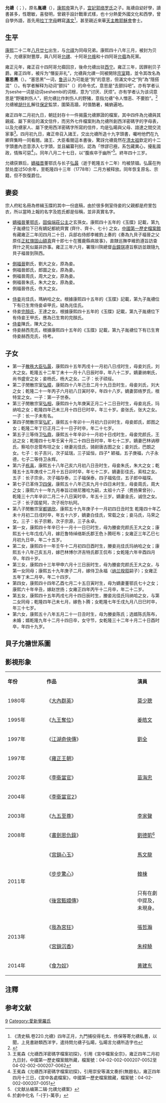{{東亞男性歷史人物
|名稱 =允禟
|身份 =貝子
|國家 =
|時代 =
|主君 =
|屆數 =
|最高職務 =
|前任 = 
|繼任 = 
|圖片名稱 =Yintang.jpg
|圖片大小 =
|圖片說明 =
|姓 =
|名 =胤禟→允禟→塞思黑→允禟
|姓名 =
|字 =
|官職 =
|封爵 =
|封號 =
|位階 =
|封地 =
|神號 =
|尊號 =
|族裔 = [[滿族|滿族]]
|旗籍 = 
|氏族 =
|籍貫 = 
|本貫 =
|祖籍 =
|本籍 =
|出身地 =
|府邸 =
|世系 = 
|初名 =
|乳名 = <!--日本、朝鮮、琉球以外人物用-->
|小字 =
|別名 =
|號 =
|法號 =
|院號 =
|其他名號 =
|出生日期 = 康熙二十二年<br />{{Birth date|1683|10|17}}
|出生地點 =
|婚年 =
|逝世年 = 雍正四年<br />{{Death date and age|1726|9|22|1683|10|17}}
|逝世地 =
|諡號 =
|墓葬 =
|祠廟 =
|父親 = [[聖祖|聖祖]]仁皇帝[[玄燁|玄燁]]
|嫡母 = [[孝誠仁皇后|孝誠仁皇后]]赫舍里氏
|母親 = [[宜妃_(康熙帝)|宜妃郭络罗氏]]
|元配 = 
|正室 =
|妻 =
|繼室 =
|平妻 =
|側室 = 
|元配之父 =
|元配之嫡母 =
|元配之母 =
|正室之父 =
|正室之嫡母 =
|正室之母 =
|妻之父 =
|妻之嫡母 =
|妻之母 =
|繼室之父 =
|繼室之嫡母 =
|繼室之母 =
|平妻之父 =
|平妻之嫡母 =
|平妻之母 =
|兄弟 =
|姊妹 =
|嫡兄弟 =
|嫡姊妹 =
|庶兄弟 =
|庶姊妹 =
|同胞兄弟 =
|同胞姊妹 =
|異母兄弟 =
|異母姊妹 =
|異父兄弟 =
|異父姊妹 =
|繼兄弟 =
|繼姊妹 =
|子 =
|女 =
|嫡子 =
|嫡女 =
|庶子 =
|庶女 =
|養子 =
|養女 =
|繼子 =
|繼女 =
|其他親屬 = 
|出身 = <!---此处指科举出身--->
|功名 = 
|經歷 = 
|著作 =
|注釋 =
}}
{{Contains Manchu text}}
'''允禟'''（{{lang-mnc|ᠶᡡᠨ<br> ᡨᠠᠩ|v=Yūn Tang|a=Yvn Tang}}；{{bd|1683年|10月17日|1726年|9月22日|catIdx=A,愛}}），原名'''胤禟'''（{{lang-mnc|ᡳᠨ<br> ᡨᠠᠩ|v=In Tang}}），[[康熙帝|康熙帝]]第九子，[[宜妃_(康熙帝)|宜妃郭络罗氏]]之子。胤禟自幼好學，讀書甚多，性聰敏，喜發明，曾親手設計戰車式樣，也十分熱愛外國文化和西學，曾自學外語，首先用[[拉丁字母|拉丁字母]]轉寫[[滿文|滿文]]<ref>《清史稿.卷220.允禟》四年正月，九門捕役得毛太、佟保等寄允禟私書，以聞，上見書跡類西洋字，遣持問允禟子弘暘，弘暘言允禟所造字也</ref>，甚至親近來華[[天主教|天主教]][[耶穌會|耶穌會]]會士。

==生平==
[[康熙|康熙]]二十二年[[八月廿七|八月廿七]]出生，与[[允祺|允祺]]为同母兄弟。康熙四十八年三月，被封为贝子。允禟家財豐厚，與八阿哥[[允禩|允禩]]、十阿哥[[允䄉|允䄉]]和十四阿哥[[允禵|允禵]]為死黨。

雍正元年，雍正召十四阿哥允禵回京，後命允禟出驻[[西宁|西宁]]。雍正三年，因罪削贝子爵。雍正四年，被斥为“僭妄非礼”，允禟與允禩一同被開除[[宗室|宗室]]籍，並令其改名為'''塞思黑'''（{{lang-mnc|ᠰᡝᠰᡥᡝ|v=Seshe}}）。“塞思黑”一词，[[鲁迅|鲁迅]]认为可能是“狗”的意思，但滿文中之“狗”為“隱搭混”（{{lang-mnc|ᡳᠨᡩᠠᡥᡡᠨ|v=indahūn}}）。有学者解释为动词“颤抖”（{{lang-mnc|ᠰᡝᠰᡥᡝᠮᠪᡳ|v=seshembi}}）的命令式，意思是“去颤抖吧”。亦有学者认为seshe一词是动词seshembi的词根，意为“讨厌、厌烦”。亦有学者认为该词意思是“野猪刺伤人”，把允禟比作刺伤人的野猪，意指允禟“令人憎恶、不要脸”。<ref name="wang">{{Cite web |url=http://www.cnki.com.cn/Article/CJFDTOTAL-GGBW200002008.htm |title=王佩环：《从沈阳故宫满语文档再释阿其那与塞思黑》 |accessdate=2017-12-22 |archive-date=2020-11-19 |archive-url=https://web.archive.org/web/20201119182038/http://www.cnki.com.cn/Article/CJFDTOTAL-GGBW200002008.htm |dead-url=no }}</ref>允禟被[[胡什礼|胡什礼]]解往[[保定|保定]]監禁，圍築高牆，时值酷暑，蝇蚋遍地。

雍正四年二月初九日，朝廷封存十一件揭露允禟罪證的檔案，其中四件為允禟與其親戚、屬下來往的滿文信件，而另外七件檔案則為允禟所創西洋密碼字的字母表，以及允禟家人、屬下使用西洋密碼字所寫的信件，均是弘暘與父母、諳達之間交流家事<ref> 王冕森《允禟西洋密碼字檔案初探》，引用《宮中檔案全宗》，雍正四年二月初九日封，中國第一歷史檔案館所藏，檔案號：04-02-002-000207-0052至04-02-002-000207-0062</ref>。四月初九日，雍正帝召入諸王，交出允禟所造十九字頭書，囑咐他們在九卿齊集時一同看閱。諸王、大臣看閱這本書後，驚訝允禟竟然在[[清太祖|清太祖]]欽定的十二字頭書內恣意添入七字頭，並且編纂刊刻，認為「悖謬已極，系包藏異心，擾亂國政，情殊可惡<ref> 王冕森《允禟西洋密碼字檔案初探》，引用崇安等滿文奏折(無題名)，雍正四年四月十三日，《宮中各處檔案》，中國第一歷史檔案館藏，檔案號：04-02-002-000207-0051</ref>」。同年八月二十七日，以“腹疾卒于幽所”<ref>《文献丛编第二辑·允禩允禟案》</ref>。終年四十三岁。

允禟获罪后，[[嫡福晋|嫡福晋]]董鄂氏与长子[[弘晸|弘晸]]（逝于乾隆五十二年）均被禁锢。弘晸在拘禁处度过50余年，至乾隆四十三年（1778年）二月方被释放。同年恢复原名、宗籍，但不恢復爵位。

==妻妾==

宗人府紅名冊為修緝玉牒的其中一份底稿，由於很多側室侍妾的父親都是府里包衣，所以當時上報的名字及姓氏都是俗稱，並非真實名字。

*[[嫡福晉|嫡福晉]][[董鄂氏|董鄂氏]]，[[端莊固倫公主|固倫端莊公主]]之玄孫女。康熙四十五年的《玉牒》記載，第九子胤禟位下已有嫡妃都統齊實 (齊什、齊十、七十) 之女。[[中國第一歷史檔案館|中國第一歷史檔案館]]有藏雍正二年闰四月二十日，兵部右侍郎李維鈞上奏的《奏為九貝子福晉之父原任[[正紅旗|正紅旗]][[都統|固山額真]]齊十即七十在獲鹿縣病故事》，直隸巡撫李維鈞遵旨訪查齊什之死似屬非詐事。雍正三年六月，署理川陝總督[[岳鐘琪|岳鐘琪]]遵旨察訪並跟隨九貝子福晉到陝西。

*[[側福晉|側福晉]]劉氏，劉大之女，原為妾。
*側福晉郎氏，郎圖之女，原為妾。
*側福晉周氏，周大之女，原為妾。
*側福晉朱氏，朱大之女，原為妾。
*側福晉佟氏，佟大之女。

*[[妾|侍妾]]兆佳氏，瑪納哈之女。根據康熙四十五年的《玉牒》記載，第九子胤禟位下有已生育侍妾卓甲氏，疑為兆佳氏。
*侍妾[[完顏氏|完顏氏]]，王達之女。根據康熙四十五年的《玉牒》記載，第九子胤禟位下有侍妾王甲氏，應為已生育的完顏氏。
*[[格格|侍妾]]陳氏，陳大之女。
*侍妾赫西克氏，根據康熙四十五年的《玉牒》記載，第九子胤禟位下有已生育侍妾赫西克氏，待考。

==子女==
* 第一子[[散秩大臣|散秩大臣]][[弘晸|弘晸]]，康熙四十五年丙戌十一月初八日戌时生，母妾刘氏，刘大之女。乾隆五十二年丁未十一月十八日辰时卒，年八十二岁。嫡妻纳喇氏，尚书盛安之女；妾杨氏，杨大之女。二子：长子硕绥。
* 第二子閒散宗室[[弘暲|弘暲]]，康熙四十八年己丑二月十九日丑时生，母妾刘氏，刘大之女；乾隆二十一年丙子六月初八日寅时卒，年四十八岁。嫡妻郭络罗氏，根特宜之女。一子：第一子世泰。 
* 第三子閒散宗室[[弘相|弘相]]，康熙四十九年庚寅正月二十二日丑时生，母妾兆氏，玛纳哈之女；乾隆四年己未三月十四日巳时卒，年三十岁。妾张氏，张大之女。一子：长一子未有名。 
* 第四子閒散宗室[[弘旷|弘旷]]，康熙五十年卯十一月初六日卯时生，母妾郎氏，郎图之女；乾隆二年丁巳正月二十一日子时卒，年二十七岁。 
* 第五子三等侍卫[[弘鼎|弘鼎]]，康熙五十年辛卯十一月初十日戌时生，母妾完颜氏，王达之女；乾隆四十七年壬寅十月二十四日丑时卒，年七十二岁。嫡妻巴林讷穆氏，察哈尔总管布坦之女；继妻兆佳氏，骑尉唐古图之女；妾刘氏，巴朗之女。七子：长子吉兴，次子延瑞，三子延恒，四子* 颖福，五子庚福，六子永德，七子二等侍卫永辉。
* 第六子[[栋喜|栋喜]]，康熙五十八年己亥六月初八日丑时生，母妾朱氏，朱大之女；乾隆五十五年庚戌十二月十五日卯时卒，年七十二岁。嫡妻彭佳氏，索柱之女。五子：长子宗余，次子福存泰，三子福保泰，四子福佑住，五子郎中福琛。 
* 第七子已革侍卫[[四保|四保]]，康熙五十八年己亥九月十四日未时生，母妾周氏，周大之女；康熙六十一年九月奉旨过继尼雅哈为嗣，太祖十六子（费扬果曾孙），乾隆三十六年辛卯二月二十八日寅时卒，年五十三岁。嫡妻金氏，诚住之女。二子：长子国星阿，次子祝尔杭阿。 
* 第八子閒散宗室[[都锡欣|都锡欣]]，康熙五十九年庚子十一月初四日丑时生 乾隆四十年乙未十月初二日戌时卒，年五十六岁，嫡妻白佳氏，常载之女；妾马氏，马荣之女。三子：长子宗赖，次子宗源，三子永卓。
* 第一女，康熙四十年辛巳十一月十一日巳时生，母为媵妾完颜氏王大之女；康熙五十七年戊戌八月，嫁厄鲁特绰络斯氏郡王色卜腾旺布；女雍正三年乙巳七月初九日卒，年二十五岁。 
* 第二女，康熙四十一年壬午十二月初四日酉时生，媵妾兆佳氏玛纳哈之女；康熙五十八年己亥五月，嫁巴林博尔济吉特氏郡王侃布；女乾隆六年辛酉四月卒，年四十岁。 
* 第三女，康熙四十三年甲申六月十三日辰时生，母为媵妾完颜氏王大之女，与第一女同母；康熙五十九年庚子二月，嫁侍卫永福（[[纳兰揆叙|纳兰揆叙]]嗣子）；女雍正五年丁未二月卒，年二十四岁。 
* 第四女，康熙四十四年乙酉七月二十五日寅时生，母为嫡妻董鄂氏七十之女；康熙六十年辛丑，嫁赵世扬；女雍正四年丙午十二月卒，年二十二岁。 
* 第五女，康熙四十五年丙戌七月十四日辰时生，媵妾兆佳氏玛纳哈之女，与第二女同母；乾隆四年己未七月，嫁色卜腾；女乾隆七年壬戌九月八日巳时卒，年三十七岁。
* 第六女，康熙五十八年五月二十一日丑时生，母为媵妾陈氏；选婿陈氏陈布，未婚；婿乾隆九年十二月十四日卒，女守节，女乾隆三十二年十月二十日酉时卒，年四十九岁。

==貝子允禟世系圖==
{{Ahnentafel top|先祖}}
{{ahnentafel-compact5
|align=center
|boxstyle_1=background-color: #c0c080;
|boxstyle_2=background-color: #b0b080;
|boxstyle_3=background-color: #a0a080;
|boxstyle_4=background-color: #909080;
|boxstyle_5=background-color: #808080;
|1=（已革）'''貝子允禟'''
|2='''父：'''圣祖仁皇帝[[康熙帝|玄烨]]
|3='''母：'''（追谥）[[宜妃_(康熙帝)|宜妃]]郭络罗氏
|4='''祖父：'''世祖章皇帝[[福临|福临]]
|5='''祖母：'''[[孝康章皇后|孝康章皇后]]佟佳氏
|6='''外祖父：'''佐领[[郭络罗·三官保|三官保]]
|7=
|8='''曾祖父：'''太宗文皇帝[[皇太極|皇太極]]
|9='''曾祖母：'''[[孝莊文皇后|孝莊文皇后]]本布泰
|10='''外曾祖父：'''[[都统|都统]]勤襄一等公[[佟图赖|佟图赖]]
|11='''外曾祖母：'''一品夫人觉罗氏
|12='''外曾祖父：'''佐领安塔穆
|13=
|14=
|15=
|16='''高祖父：'''太祖高皇帝[[努尔哈赤|努尔哈赤]]
|17='''高祖母：'''[[孝慈高皇后_(清朝)|孝慈高皇后]]孟古哲哲
|18='''外高祖父：'''[[科尔沁部|科尔沁部]][[寨桑_(人物)|忠亲王寨桑]]
|19='''外高祖母：'''[[科爾沁次妃|忠亲王贤妃]]
|20='''外高祖父：'''游击世职忠烈一等公[[佟养真|佟养真]]
|21=
|22=
|23=
|24='''外高祖父：'''阿凯
|25=
|26=
|27=
|28=
|29=
|30=
|31=
}}
{{ahnentafel bottom}}
{{familytree/start|align=center}}
{{familytree|border=0 | | | | | | | | | | | | | |:| ado |ado=过继 }}
{{familytree | | | | | | |Yt | | | | | | | |Yt=已革貝子允禟<br>1683-'''1709-1725'''-1726}}
{{familytree | | | | |,|-|-|^|-|-|.| | | | |}}
{{familytree | | | |Hz | | | |Hh | | | | | |Hz=[[弘晸|弘晸]]<br>1706-1787|Hh=[[弘暲|弘暲]]<br>1709-1756}}
{{familytree | | | | |!| | | | | |!| | | | |}}
{{familytree | | | |Sx | | | |St | | | | | |Sx=[[碩綏|碩綏]]<br>1726-1752|St=[[世泰|世泰]]<br>1741-1800}}
{{familytree | | | | |!|L|~|~|~|7|!| | | | |}}
{{familytree | | | |Kg | | | |Kq | | | | | |Kg=[[克功|克功]]<br>1748-1752|Kq=[[克慶|克慶]]<br>1765-1819}}
{{familytree | | | | |L|~|7|,|-|-|'| | | | |}}
{{familytree | | | | | | |Ys | | | | | | | |Ys=[[奕稅|奕稅]]<br>1796-1852}}
{{familytree | | | | |,|-|-|^|-|-|.| | | | |}}
{{familytree | | | |Zf | | | |Zc | | | | | |Zf=[[載芳|載芳]]<br>1829-1861|Zc=[[載徹|載徹]]<br>1835-1891}}
{{familytree | | | | |!| | | | | |!| | | | |}}
{{familytree | | | |Py | | | |Px | | | | | |Py=[[溥麋|溥麋]]<br>1851-1859|Px=[[溥表|溥表]]<br>1870-?}}
{{familytree | | | | | | | |,|-|-|'| | | | |}}
{{familytree | | | | | | |Ym | | | | | | | |Ym=[[毓堥|毓堥]]<br>1913-}}
{{familytree/end}}

== 影視形象 ==
{| class="wikitable" width="60%" border=1
|- style="background: cornflowerblue; color: white;" align="center"
|style="width: 15%;"|'''年份'''||style="width: 35%;"|'''作品'''||style="width: 10%;"|'''演員'''
|-
|1980年||《[[大內群英|大內群英]]》||[[莫少聰|莫少聰]]
|-
|1995年||《[[九王奪位|九王奪位]]》||[[姜皓文|姜皓文]]
|-
|1997年||《[[江湖奇俠傳|江湖奇俠傳]]》||[[劉全|劉全]]
|-
|1997年||《[[雍正王朝|雍正王朝]]》||rowspan=3|[[苗海忠|苗海忠]]
|-
|2002年||《[[李衛當官|李衛當官]]》
|-
|2004年||《[[李衛當官2|李衛當官2]]》
|-
|2003年||《[[九五至尊|九五至尊]]》||[[李家聲|李家聲]]
|-
|2008年||《[[書劍恩仇錄_(2008年電視劇)|書劍恩仇錄]]》||[[劉德凱|劉德凱]]<ref>於劇中化名「-{于}-萬亭」</ref>
|-
|rowspan="3"|2011年||《[[宮鎖心玉|宮鎖心玉]]》||[[馬文龍|馬文龍]] 
|-
|《[[步步驚心_(電視劇)|步步驚心]]》||[[韓棟|韓棟]]
|-
|《[[後宮甄嬛傳|後宮甄嬛傳]]》||只有在劇中提及，未現身。
|-
|rowspan="2"|2013年||《[[我為宮狂|我為宮狂]]》||[[張哲瀚|張哲瀚]]
|-
|《[[宮鎖沉香|宮鎖沉香]]》||[[朱梓驍|朱梓驍]]
|-
|2014年||《[[食为奴|食为奴]]》||[[黄建东|黄建东]]
|}

==注釋==
{{notelist|iger=}}
== 参考文献 ==
{{reflist}}

{{start box}}
{{s-hou|貝子允禟世系|10月17日|1683年|9月22日|1726年|清聖祖世系}}
{{s-roy}}
{{s-new|新封爵}}
{{s-title|[[貝子_(允禟系)|貝子（允禟系）]]|任職期間:1709年－1725年}}
{{s-vacant||next=長子[[弘晸|弘晸]]}}
{{end box}}
{{清圣祖皇室}}
[[Category:清圣祖皇子|9]]
[[Category:愛新覺羅氏|Category:愛新覺羅氏]]